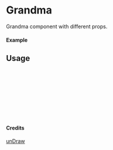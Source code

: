 
<Meta of={Grandma} title="unDraw/Grandma" />

# Grandma

Grandma component with different props.

#### Example

<Canvas of={Grandma.Primary} />

## Usage

```ts
import { Grandma } from "yadl-ui";

const Example = () => {
  return (
      <Grandma />
  );
};

export default Example;
```

#### Credits
[unDraw](https://undraw.co/illustrations)
